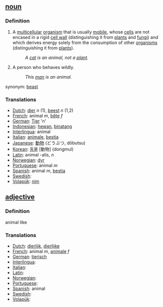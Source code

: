 == [[noun]] ==

===Definition===
#A [[multicellular]] [[organism]] that is usually [[mobile]], whose [[cell]]s are not encased in a rigid [[cell wall]] (distinguishing it from [[plant]]s and [[fungi]]) and which derives energy solely from the consumption of other [[organism]]s (distinguishing it from [[plant]]s).
#:''A [[cat]] is an animal, not a [[plant]].''
#A person who behaves wildly.
#:''This [[man]] is an animal.''

synonym: [[beast]]

===Translations===
*[[Dutch]]: [[dier]] ''n'' (1), [[beest]] ''n'' (1,2)
*[[French]]: animal ''m'', [[bête]] ''f''
*[[German]]: [[Tier]] 'n'
*[[Indonesian]]: [[hewan]], [[binatang]]
*[[Interlingua]]: animal
*[[Italian]]: [[animale]], [[bestia]]
*[[Japanese]]: [[動物]] (どうぶつ, dōbutsu)
*[[Korean]]: [[동물]] [動物] (dongmul)
*[[Latin]]: animal -alis, ''n''
*[[Norwegian]]: [[dyr]]
*[[Portuguese]]: animal ''m''
*[[Spanish]]: animal ''m'', [[bestia]]
*[[Swedish]]: [[]]
*[[Volapük]]: [[nim]]

== [[adjective]] ==

===Definition===
animal like

===Translations===
*[[Dutch]]: [[dierlijk]], [[dierlijke]]
*[[French]]: animal ''m'', [[animale]] ''f''
*[[German]]: [[tierisch]]
*[[Interlingua]]: [[]]
*[[Italian]]: [[]]
*[[Latin]]: [[]]
*[[Norwegian]]: [[]]
*[[Portuguese]]: [[]]
*[[Spanish]]: animal
*[[Swedish]]: [[]]
*[[Volapük]]: [[]]